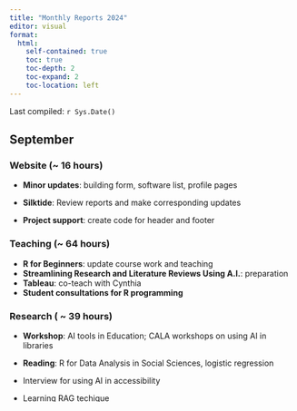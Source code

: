 ```yaml
---
title: "Monthly Reports 2024"
editor: visual
format: 
  html:
    self-contained: true
    toc: true
    toc-depth: 2
    toc-expand: 2
    toc-location: left
---
```


Last compiled: `r Sys.Date()`

## September

### Website (\~ 16 hours)

-   **Minor updates**: building form, software list, profile pages

-   **Silktide**: Review reports and make corresponding updates

-   **Project support**: create code for header and footer

### Teaching (\~ 64 hours)

-   **R for Beginners**: update course work and teaching
-   **Streamlining Research and Literature Reviews Using A.I.**: preparation
-   **Tableau**: co-teach with Cynthia
-   **Student consultations for R programming**

### Research ( \~ 39 hours)

-   **Workshop**: AI tools in Education; CALA workshops on using AI in libraries

-   **Reading**: R for Data Analysis in Social Sciences, logistic regression

-   Interview for using AI in accessibility

-   Learning RAG techique

### Service (\~ 7 hours)

-   **IFLA S&E**: monthly meeting

-   **CFSA** meeting and distribution list and website maintenance

-   **AI working group meeting**

-   **Data visualization group meeting**

### Others (\~ 28 hours)

-   Responded queries through website email

-   Unit meeting

## August

### Website (\~ 23 hours)

-   **Website Redesign Plan:** set up objectives and timeline, added more details, and requested Hotjar subscription

-   **Library Maps, homepage links, and other minor updates**: demo map updates to Micah; updated OA awards, library hours, homepage links, style updates due to the implementation of the new global template, etc.

-   **Silktide**: Review reports and make corresponding updates.

### Teaching (\~ 60 hours)

-   **R for Beginners**: update course work

### Research ( \~ 20 hours)

-   DPI conference

-   Workshop: Adapting to Innovation & the Texas Landscape of AI

-   Reading: R for Data Analysis in Social Sciences

-   Online training material on Google Analytics 4

### Service (\~ 7 hours)

-   **IFLA S&E**: monthly meeting; investigated about the upcoming satellite meeting

-   **UX/Web Team meeting**: reported website updates

-   **AI working group meeting**

### Others (\~ 20 hours)

-   Responded queries through website email

-   Unit meeting

-   HR training

-   New laptop preparation and software installation

## **July**

### Website (\~ 20 hours)

-   Web access groups management
-   Silktide testing and website updates
-   Prepare for web redesign
-   Minor page updates to respond to requests

### Teaching (\~ 8 hours)

-   Prepared the workshop series of R4Beginners - updating content

### Research (\~ 67 hours)

-   Conference: 2024 useR!
-   Attended workshops organized by TAP Institute from Constellate
-   SkillType webinars
-   Workshop on Data visualization

### Service (\~ 2 hours)

-   IFLA
    -   Updated event pages;
    -   Uploaded 2 workshops to YouTube channel;
    -   Archived workshop related content to Google Drive
-   Attended AI working group meeting

### Others (\~ 16 hours)

-   Responded queries through website email

-   Conference preparation

## **June**

### Website

-   Updated library hours on Google profiles
-   Read through the update logs
-   Read documents on the new global template
-   Minor page updates to respond to requests

### Teaching

-   Prepared the workshop series of R4Beginners - updating content
-   Preparing for co-teaching with Brian on AI tools for researchers

### Research

-   Watched CNI digital scholarship webinar recordings
-   Attended workshop - Teaching and Learning with AI
-   Revisited CS50
-   Readings on AI coding assistants

### Service

-   IFLA
    -   Created event page, circulated event information on distribution lists;
    -   Created YouTube channel and uploaded 3 workshops;
    -   Created a Gmail for the S&E session and migrated all the session files to the new account; shared account information with the chair and secretary
    -   Attended monthly meeting
-   Attended AI working group meeting

### Others

-   Managed current and old emails
-   Responded queries through website emails
